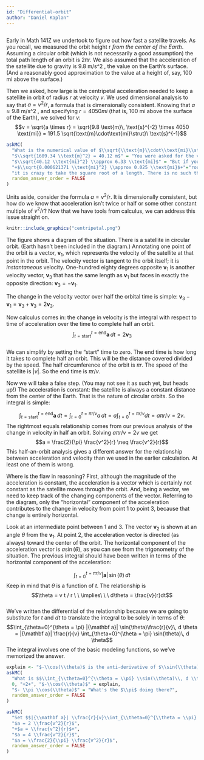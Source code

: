 ```yaml
---
id: "Differential-orbit"
author: "Daniel Kaplan"
---
```


```r

```

Early in Math 141Z we undertook to figure out how fast a satellite travels. As you recall, we measured the orbit height r *from the center of the Earth*. Assuming a circular orbit (which is not necessarily a good assumption) the total path length of an orbit is $2 \pi r$. We also assumed that the acceleration of the satellite due to gravity is 9.8 m/s^2 , the value on the Earth's surface. (And a reasonably good approximation to the value at a height of, say, 100 mi above the surface.)

Then we asked, how large is the centripetal acceleration needed to keep a satellite in orbit of radius $r$ at velocity $v$. We used dimensional analysis to say that $a = v^2/r$, a formula that is dimensionally consistent. Knowing that $a \approx 9.8$ m/s^2 , and specifying $r = 4050mi$ (that is, 100 mi above the surface of the Earth), we solved for $v$: $$v = \sqrt{a \times r} = \sqrt{9.8 \text{m}\, \text{s}^{-2} \times 4050 \text{mi}} = 191.5 \sqrt{\text{m}\cdot\text{mi}\strut}\ \text{s}^{-1}$$

```r
askMC(
  "What is the numerical value of $\\sqrt{\\text{m}\\cdot\\text{mi}\\strut}$ expressed in miles?",
  "$\\sqrt{1609.34 \\text{m}^2} = 40.12 m$" = "You were asked for the value of $\\sqrt{\\text{m}\\cdot\\text{mi}\\strut}$ in miles, not meters.",
  "$\\sqrt{40.12 \\text{mi}^2} \\approx 6.33 \\text{mi}$" = "But if you think about the area of 1 meter times 1 mile, it is much, much less than a square mile. The square root of a square mile is 1 mile. So the true answer must be much less than that.",
  "+$\\sqrt{0.000621371 \\text{mi}^2} \\approx 0.025 \\text{mi}$+"="roughly 1/1600, which makes sense considering there are roughly 1600 m in a mile.",
  "it is crazy to take the square root of a length. There is no such thing as $\\sqrt{1 m\\strut}$." = "Indeed, there is no such thing as $\\sqrt{1 m\\strut}$. But that is  irrelevant here because the contents of the square-root are a product of 1 m $\\times$ 1 mile, which has dimension L^2 Taking the squareroot of a quantity with dimension L^2 gives a quantity with dimension L, a perfectly everyday affair.",
  random_answer_order = FALSE
)
```

Units aside, consider the formula $a = v^2/r$. It is dimensionally consistent, but how do we know that acceleration isn't twice or half or some other constant multiple of $v^2/r$? Now that we have tools from calculus, we can address this issue straight on.

```r
knitr::include_graphics("centripetal.png")
```

The figure shows a diagram of the situation. There is a satellite in circular orbit. (Earth hasn't been included in the diagram.) Annotating one point of the orbit is a vector, ${\mathbf v}_1$, which represents the  velocity of the satellite at that point in the orbit. The velocity vector is tangent to the orbit itself; it is *instantaneous* velocity. One-hundred eighty degrees opposite ${\mathbf v}_1$ is another velocity vector, ${\mathbf v}_3$ that has the same length as ${\mathbf v}_1$ but faces in exactly the opposite direction: ${\mathbf v}_3 = -{\mathbf v}_1$.

The change in the velocity vector over half the orbital time is simple: ${\mathbf v}_3 - {\mathbf v}_1 = {\mathbf v}_3 + {\mathbf v}_3 = 2 {\mathbf v}_3$. 

Now calculus comes in: the change in velocity is the integral with respect to time of acceleration over the time to complete half an orbit. $$\int_{t=\text{start}}^{t=\text{end}} {\mathbf a}\, dt = 2 {\mathbf v}_3$$  
We can simplify by setting the "start" time to zero. The end time is how long it takes to complete half an orbit. This will be the distance covered divided by the speed. The half circumference of the orbit is $\pi r$. The speed of the satellite is $|v|$. So the end time is $\pi r/ v$.

Now we will take a false step. (You may not see it as such yet, but heads up!) The acceleration is constant: the satellite is always a constant distance from the center of the Earth. That is the nature of circular orbits. So the integral is simple: 

$$\int_{t=\text{start}}^{t=\text{end}} {\mathbf a}\, dt = \int_{t=0}^{t=\pi r /v} a\, dt = a \int_{t=0}^{t=\pi r /v} dt = a \pi r/v = 2v .$$
The rightmost equals relationship comes from our previous analysis of the change in velocity in half an orbit. Solving $a \pi r/v = 2 v$ we get $$a = \frac{2}{\pi} \frac{v^2}{r} \neq \frac{v^2}{r}$$
This half-an-orbit analysis gives a different answer for the relationship between acceleration and velocity than we used in the earlier calculation. At least one of them is wrong.

Where is the flaw in reasoning? First, although the magnitude of the acceleration is constant, the acceleration is a vector which is certainly not constant as the satellite moves through the orbit. And, being a vector, we need to keep track of the changing components of the vector. Referring to the diagram, only the "horizontal" component of the acceleration contributes to the change in velocity from point 1 to point 3, because that change is entirely horizontal. 

Look at an intermediate point between 1 and 3. The vector ${\mathbf v}_2$ is shown at an angle $\theta$ from the ${\mathbf v}_1$. At point 2, the acceleration vector is directed (as always) toward the center of the orbit. The horizontal component of the acceleration vector is $a \sin(\theta)$, as you can see from the trigonometry of the situation. The previous integral should have been written in terms of the horizontal component of the acceleration:

$$\int_{t=0}^{t=\pi r/v} |{\mathbf a}|\,\sin(\theta)\, dt $$
Keep in mind that $\theta$ is a function of $t$. The relationship is $$\theta = v t / r \ \ \implies\ \ \ d\theta = \frac{v}{r}dt$$  
We've written the differential of the relationship because we are going to substitute for $t$ and $dt$ to translate the integral to be solely in terms of $\theta$:
$$\int_{\theta=0}^{\theta = \pi} |{\mathbf a}| \sin(\theta)\frac{r}{v}\, d \theta = |{\mathbf a}| \frac{r}{v} \int_{\theta=0}^{\theta = \pi} \sin(\theta)\, d \theta$$
The integral involves one of the basic modeling functions, so we've memorized the answer.

```r
explain <- "$-\\cos(\\theta)$ is the anti-derivative of $\\sin(\\theta)$, but we are asking for the value of a definite integral, so the answer you give should be a number."
askMC(
  "What is $$\\int_{\\theta=0}^{\\theta = \\pi} \\sin(\\theta)\\, d \\theta \\ \\text{?}$$",
  0, "+2+", "$-\\cos(\\theta)$" = explain,
  "$- \\pi \\cos(\\theta)$" = "What's the $\\pi$ doing there?",
  random_answer_order = FALSE
)
```

```r
askMC(
  "Set $$|{\\mathbf a}| \\frac{r}{v}\\int_{\\theta=0}^{\\theta = \\pi} \\sin(\\theta)\\, d \\theta = 2 v$$ and solve for $a$. Which one of these is it?",
  "$a = 2 \\frac{v^2}{r}$",
  "+$a = \\frac{v^2}{r}$+",
  "$a = 4 \\frac{v^2}{r}$",
  "$a = \\frac{2}{\\pi} \\frac{v^2}{r}$",
  random_answer_order = FALSE 
)
```

